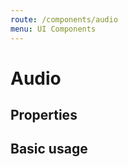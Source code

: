 ```yaml
---
route: /components/audio
menu: UI Components
---
```



# Audio

## Properties

<Props of={Audio} />

## Basic usage

<Playground>
  <Audio
    og={{
      audios: [{ secure_url: 'https://media1.vocaroo.com/mp3/17SJoO2u3JcO' }],
      images: [{ image: 'https://i1.sndcdn.com/artworks-000239059018-lxf0kl-t500x500.jpg' }],
      title: 'Jesse James',
      description: 'Perla',
    }}
    handleClose={console.log}
  />
</Playground>
